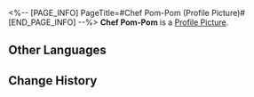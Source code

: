 <%-- [PAGE_INFO]
PageTitle=#Chef Pom-Pom (Profile Picture)#
[END_PAGE_INFO] --%>
{{Item Infobox
|title       = Chef Pom-Pom
|id          = 202007
|image       = Item Chef Pom-Pom.png
|type        = Profile Picture
|invCategory = 
|rarity      = 4
|effect      = 
|description = Pom-Pom invites everyone to enjoy some delicious food.
|source1     = [[]]
}}
{{Description|''"You're finally back! All of these are prepared for (Trailblazer), March 7th, and Dan Heng!"''}}
'''Chef Pom-Pom''' is a [[Profile Picture]].

==Other Languages==
{{Other Languages
|en   = Chef Pom-Pom
|zhs  = 帕姆•美食
|zht  = 帕姆•美食
|ja   = パム・美食
|ko   = 폼폼•미식
|es   = Gastronomía de Pom-Pom
|fr   = Chef Pom-Pom
|ru   = Шеф-повар Пом-Пом
|th   = เมนูโอชะของ Pom-Pom
|vi   = Pom-Pom - Món Ngon
|de   = Leckerbissen von Pom-Pom
|id   = Pom-Pom - Kuliner
|pt   = Chef Pom-Pom
}}

==Change History==
{{Change History|1.3}}